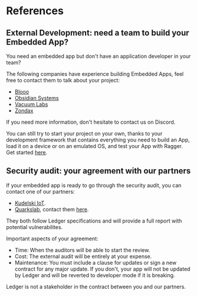 # References

## External Development: need a team to build your Embedded App?

You need an embedded app but don't have an application developer in your team?

The following companies have experience building Embedded Apps, feel free to contact them to talk about your project:
- [Blooo](https://blooo.io/en/ledger-wallet-integration/)
- [Obsidian Systems](https://obsidian.systems/)
- [Vacuum Labs](https://vacuumlabs.com/)
- [Zondax](https://zondax.ch/)

If you need more information, don't hesitate to contact us on Discord.

You can still try to start your project on your own, thanks to your development framework that contains everything you need to build an App, load it on a device or on an emulated OS, and test your App with Ragger. Get started [here](../quickstart/framework/).


## Security audit: your agreement with our partners

If your embedded app is ready to go through the security audit, you can contact one of our partners:

- [Kudelski IoT]( https://www.kudelski-iot.com/services-and-systems/ledger-security-audit).
- [Quarkslab](https://www.quarkslab.com/), contact them [here](mailto:qb_ledger@quarkslab.com).

They both follow Ledger specifications and will provide a full report with potential vulnerabilites.

Important aspects of your agreement:
- Time: When the auditors will be able to start the review.
- Cost: The external audit will be entirely at your expense.
- Maintenance: You must include a clause for updates or sign a new contract for any major update. If you don't, your app will not be updated by Ledger and will be reverted to developer mode if it is breaking.

<Callout type="info" emoji="👉">
  Ledger is not a stakeholder in the contract between you and our partners.
</Callout>
